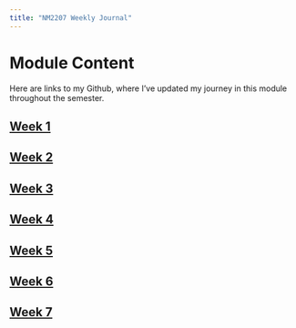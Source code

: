 ```yaml
---
title: "NM2207 Weekly Journal"
---
```


# Module Content

Here are links to my Github, where I’ve updated my journey in this module throughout the semester.

## [Week 1](https://github.com/estherkho/NM2207.github.io/tree/main/Week%201)

## [Week 2](https://github.com/estherkho/NM2207.github.io/tree/main/Week%202)

## [Week 3](https://github.com/estherkho/NM2207.github.io/tree/main/Week%203)

## [Week 4](https://github.com/estherkho/NM2207.github.io/tree/main/Week%204)

## [Week 5](https://github.com/estherkho/NM2207.github.io/tree/main/Week%205)

## [Week 6](https://github.com/estherkho/NM2207.github.io/tree/main/Week%206)

## [Week 7](https://github.com/estherkho/NM2207.github.io/tree/main/Week%207)
